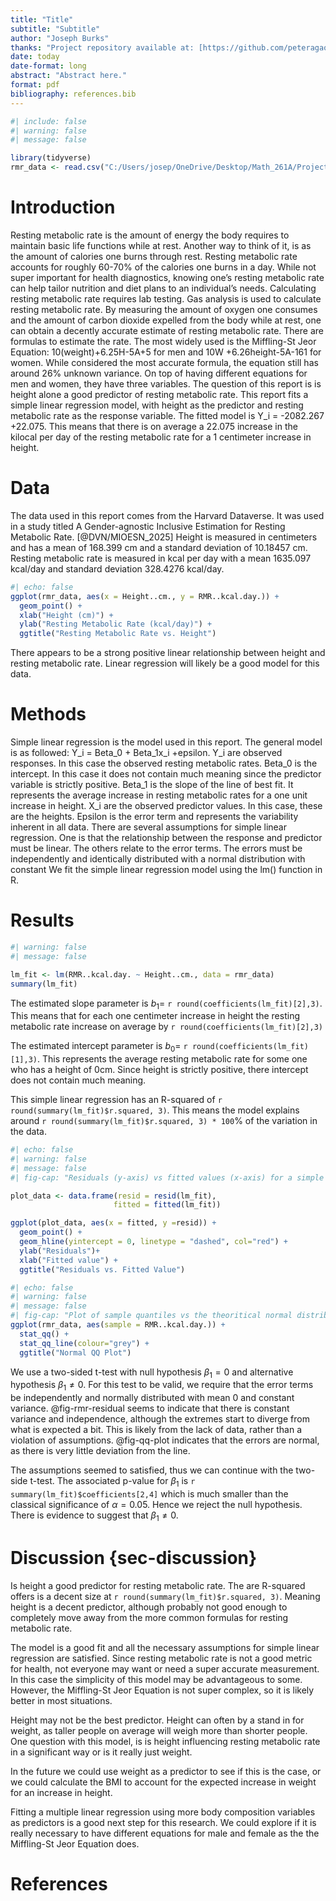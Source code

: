 ```yaml
---
title: "Title"
subtitle: "Subtitle"
author: "Joseph Burks"
thanks: "Project repository available at: [https://github.com/peteragao/MATH261A-project-template](https://github.com/peteragao/MATH261A-project-template)."
date: today
date-format: long
abstract: "Abstract here."
format: pdf
bibliography: references.bib
---
```


```r
#| include: false
#| warning: false
#| message: false

library(tidyverse)
rmr_data <- read.csv("C:/Users/josep/OneDrive/Desktop/Math_261A/Project_1/MATH261A-project1/data/rmr_data.csv")
```

# Introduction

Resting metabolic rate is the amount of energy the body requires to maintain basic life functions while at rest. Another way to think of it, is as the amount of calories one burns through rest. Resting metabolic rate accounts for roughly 60-70% of the calories one burns in a day. While not super important for health diagnostics, knowing one’s resting metabolic rate can help tailor nutrition and diet plans to an individual's needs. 
Calculating resting metabolic rate requires lab testing. Gas analysis is used to calculate resting metabolic rate. By measuring the amount of oxygen one consumes and the amount of carbon dioxide expelled from the body while at rest, one can obtain a decently accurate estimate of resting metabolic rate. There are formulas to estimate the rate. The most widely used is the Miffling-St Jeor Equation: 10(weight)+6.25H-5A+5 for men and 10W +6.26height-5A-161 for women. 
While considered the most accurate formula, the equation still has around 26% unknown variance. On top of having different equations for men and women, they have three variables. The question of this report is is height alone a good predictor of resting metabolic rate.
This report fits a simple linear regression model, with height as the predictor and resting metabolic rate as the response variable. The fitted model is Y_i = -2082.267 +22.075. This means that there is on average a 22.075 increase in the kilocal per day of the resting metabolic rate for a 1 centimeter increase in height.


# Data

The data used in this report comes from the Harvard Dataverse.   It was used in a study titled A Gender-agnostic Inclusive Estimation for Resting Metabolic Rate. [@DVN/MIOESN_2025] Height is measured in centimeters and has a mean of 168.399 cm and a standard deviation of 10.18457 cm. Resting metabolic rate is measured in kcal per day with a mean 1635.097 kcal/day and standard deviation 328.4276 kcal/day.


```r
#| echo: false
ggplot(rmr_data, aes(x = Height..cm., y = RMR..kcal.day.)) +
  geom_point() +
  xlab("Height (cm)") +
  ylab("Resting Metabolic Rate (kcal/day)") +
  ggtitle("Resting Metabolic Rate vs. Height")
```
There appears to be a strong positive linear relationship between height and resting metabolic rate. Linear regression will likely be a good model for this data. 

# Methods

Simple linear regression is the model used in this report. The general model is as followed: Y_i = Beta_0 + Beta_1x_i +epsilon. Y_i are observed responses. In this case the observed resting metabolic rates. Beta_0 is the intercept. In this case it does not contain much meaning since the predictor variable is strictly positive. Beta_1 is the slope of the line of best fit. It represents the average increase in resting metabolic rates for a one unit increase in height. X_i are the observed predictor values. In this case, these are the heights. Epsilon is the error term and represents the variability inherent in all data.
There are several assumptions for simple linear regression. One is that the relationship between the response and predictor must be linear. The others relate to the error terms. The errors must be independently and identically distributed with a normal distribution with constant 
We fit the simple linear regression model using the lm() function in R.

# Results {#sec-results}

```r

#| warning: false
#| message: false

lm_fit <- lm(RMR..kcal.day. ~ Height..cm., data = rmr_data)
summary(lm_fit)
```
The estimated slope parameter is $b_1=$ `r round(coefficients(lm_fit)[2],3)`. This means that for each one centimeter increase in height the resting metabolic rate increase on average by `r round(coefficients(lm_fit)[2],3)`

The estimated intercept parameter is $b_0=$ `r round(coefficients(lm_fit)[1],3)`. This represents the average resting metabolic rate for some one who has a height of 0cm. Since height is strictly positive, there intercept does not contain much meaning.

This simple linear regression has an R-squared of `r round(summary(lm_fit)$r.squared, 3)`. This means the model explains around `r round(summary(lm_fit)$r.squared, 3) * 100 `% of the variation in the data.

```r
#| echo: false
#| warning: false
#| message: false
#| fig-cap: "Residuals (y-axis) vs fitted values (x-axis) for a simple linear regression model with resting metabolic rate (kcal/day) as the response and height (cm) as the predictor"

plot_data <- data.frame(resid = resid(lm_fit),
                       fitted = fitted(lm_fit))

ggplot(plot_data, aes(x = fitted, y =resid)) +
  geom_point() +
  geom_hline(yintercept = 0, linetype = "dashed", col="red") +
  ylab("Residuals")+
  xlab("Fitted value") +
  ggtitle("Residuals vs. Fitted Value")
```

```r
#| echo: false
#| warning: false
#| message: false
#| fig-cap: "Plot of sample quantiles vs the theoritical normal distribution quantiles"
ggplot(rmr_data, aes(sample = RMR..kcal.day.)) +
  stat_qq() +
  stat_qq_line(colour="grey") +
  ggtitle("Normal QQ Plot")
```

We use a two-sided t-test with null hypothesis $\beta_1=0$ and alternative hypothesis $\beta_1\neq0$. For this test to be valid, we require that the error terms be independently and normally distributed with mean 0 and constant variance. @fig-rmr-residual seems to indicate that there is constant variance and independence, although the extremes start to diverge from what is expected a bit. This is likely from the lack of data, rather than a violation of assumptions. @fig-qq-plot indicates that the errors are normal, as there is very little deviation from the line. 

The assumptions seemed to satisfied, thus we can continue with the two-side t-test. The associated p-value for $\beta_1$ is `r summary(lm_fit)$coefficients[2,4]` which is much smaller than the classical significance of $\alpha = 0.05$. Hence we reject the null hypothesis. There is evidence to suggest that $\beta_1\neq 0$. 

# Discussion {sec-discussion}

Is height a good predictor for resting metabolic rate. The are R-squared offers is a decent size at `r round(summary(lm_fit)$r.squared, 3)`. Meaning height is a decent predictor, although probably not good enough to completely move away from the more common formulas for resting metabolic rate. 

The model is a good fit and all the necessary  assumptions for simple linear regression are satisfied. Since resting metabolic rate is not a good metric for health, not everyone may want or need a super accurate measurement. In this case the simplicity of this model may be advantageous to some. However, the Miffling-St Jeor Equation is not super complex, so it is likely better in most situations.

Height may not be the best predictor. Height can often by a stand in for weight, as taller people on average will weigh more than shorter people. One question with this model, is is height influencing resting metabolic rate in a significant way or is it really just weight. 

In the future we could use weight as a predictor to see if this is the case, or we could calculate the BMI to account for the expected increase in weight for an increase in height. 

Fitting a multiple linear regression using more body composition variables as predictors is a good next step for this research. We could explore if it is really necessary to have different equations for male and female as the the Miffling-St Jeor Equation does. 

# References
